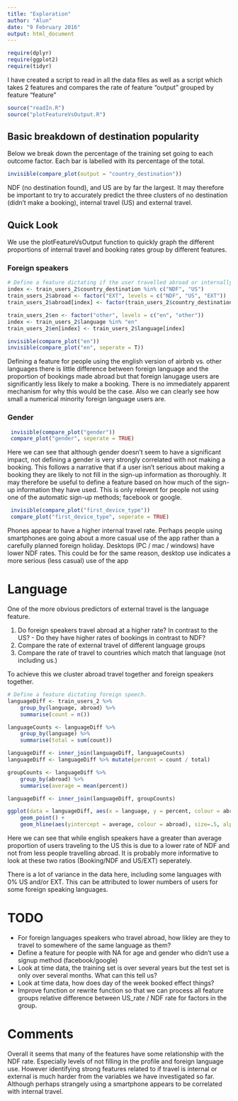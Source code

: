 ```yaml
---
title: "Exploration"
author: "Alun"
date: "9 February 2016"
output: html_document
---
```


```r
require(dplyr)
require(ggplot2)
require(tidyr)
```

I have created a script to read in all the data files as well as a script which takes 2 features and compares the rate of feature "output" grouped by feature "feature"
```r
source("readIn.R")
source("plotFeatureVsOutput.R")
```

## Basic breakdown of destination popularity
Below we break down the percentage of the training set going to each outcome factor. Each bar is labelled with its percentage of the total. 

```r
invisible(compare_plot(output = "country_destination"))
```

NDF (no destination found), and US are by far the largest. It may therefore be important to try to accurately predict the three clusters of no destination (didn't make a booking), internal travel (US) and external travel. 

## Quick Look

We use the plotFeatureVsOutput function to quickly graph the different proportions of internal travel and booking rates group by different features. 

### Foreign speakers
```r
# Define a feature dictating if the user travelled abroad or internally or not at all.
index <- train_users_2$country_destination %in% c("NDF", "US")
train_users_2$abroad <- factor("EXT", levels = c("NDF", "US", "EXT"))
train_users_2$abroad[index] <- factor(train_users_2$country_destination[index])

train_users_2$en <- factor("other", levels = c("en", "other"))
index <- train_users_2$language %in% "en"
train_users_2$en[index] <- train_users_2$language[index]

invisible(compare_plot("en"))
invisible(compare_plot("en", seperate = T))
```

Defining a feature for people using the english version of airbnb vs. other languages there is little difference between foreign language and the proportion of bookings made abroad but that foreign lanugage users are significantly less likely to make a booking. There is no immediately apparent mechanism for why this would be the case. Also we can clearly see how small a numerical minority foreign language users are. 

### Gender
```r
 invisible(compare_plot("gender"))
 compare_plot("gender", seperate = TRUE)
```
Here we can see that although gender doesn't seem to have a significant impact, not defining a gender is very strongly correlated with not making a booking. This follows a narrative that if a user isn't serious about making a booking they are likely to not fill in the sign-up information as thoroughly. It may therefore be useful to define a feature based on how much of the sign-up information they have used. This is only relevent for people not using one of the automatic sign-up methods; facebook or google. 

```r
 invisible(compare_plot("first_device_type"))
 compare_plot("first_device_type", seperate = TRUE)
```
Phones appear to have a higher internal travel rate. Perhaps people using smartphones are going about a more casual use of the app rather than a carefully planned foreign holiday. 
Desktops (PC / mac / windows) have lower NDF rates. This could be for the same reason, desktop use indicates a more serious (less casual) use of the app


# Language
One of the more obvious predictors of external travel is the language feature. 

  1. Do foreign speakers travel abroad at a higher rate? In contrast to the US?
    - Do they have higher rates of bookings in contrast to NDF?
  2. Compare the rate of external travel of different language groups
  3. Compare the rate of travel to countries which match that language (not including us.)
 
To achieve this we cluster abroad travel together and foreign speakers together. 
```r
# Define a feature dictating foreign speech.
languageDiff <- train_users_2 %>%
    group_by(language, abroad) %>%
    summarise(count = n())

languageCounts <- languageDiff %>%
    group_by(language) %>%
    summarise(total = sum(count))

languageDiff <- inner_join(languageDiff, languageCounts)
languageDiff <- languageDiff %>% mutate(percent = count / total)

groupCounts <- languageDiff %>%
    group_by(abroad) %>%
    summarise(average = mean(percent))

languageDiff <- inner_join(languageDiff, groupCounts)

ggplot(data = languageDiff, aes(x = language, y = percent, colour = abroad)) + 
    geom_point() +
    geom_hline(aes(yintercept = average, colour = abroad), size=.5, alpha = .5)
```

Here we can see that while english speakers have a greater than average proportion of users traveling to the US this is due to a lower rate of NDF and not from less people travelling abroad. It is probably more informative to look at these two ratios (Booking/NDF and US/EXT) seperately. 

There is a lot of variance in the data here, including some languages with 0% US and/or EXT. This can be attributed to lower numbers of users for some foreign speaking languages. 


# TODO
 - For foreign languages speakers who travel abroad, how likley are they to travel to somewhere of the same language as them?
 - Define a feature for people with NA for age and gender who didn't use a signup method (facebook/google)
 - Look at time data, the training set is over several years but the test set is only over several months. What can this tell us?
 - Look at time data, how does day of the week booked effect things?
 - Improve function or rewrite function so that we can process all feature groups relative difference between US_rate / NDF rate for factors in the group.
 
# Comments
Overall it seems that many of the features have some relationship with the NDF rate. Especially levels of not filling in the profile and foreign language use. However identifying strong features related to if travel is internal or external is much harder from the variables we have investigated so far. Although perhaps strangely using a smartphone appears to be correlated with internal travel.
